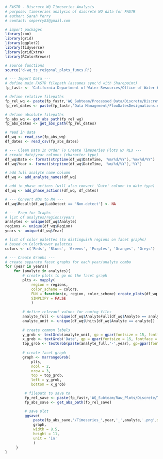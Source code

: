 ```r
# FASTR - Discrete WQ Timeseries Analysis
# purpose: timeseries analysis of discrete WQ data for FASTR
# author: Sarah Perry
# contact: seperry83@gmail.com
```

```r
# import packages
library(zoo)
library(grid)
library(ggplot2)
library(tidyverse)
library(gridExtra)
library(RColorBrewer)

# source functions
source('d-wq_ts_reigonal_plots_funcs.R')
```

```r
# --- Import Data ---
# define main FASTR filepath (assumes sync'd with Sharepoint)
fp_fastr <- 'California Department of Water Resources/Office of Water Quality and Estuarine Ecology - North Delta Flow Action/'

# define relative filepaths 
fp_rel_wq <- paste(fp_fastr,'WQ_Subteam/Processed_Data/Discrete/Discrete_Output_Lab.csv', sep = '')
fp_rel_dates <- paste(fp_fastr,'Data Management/FlowDatesDesignations.csv', sep = '')

# define absolute filepaths
fp_abs_wq <- get_abs_path(fp_rel_wq)
fp_abs_dates <- get_abs_path(fp_rel_dates)

# read in data
df_wq <- read_csv(fp_abs_wq)
df_dates <- read_csv(fp_abs_dates)

# --- Clean Data In Order To Create Timeseries Plots w/ RLs ---
# create date/year columns (character type)
df_wq$Date <- format(strptime(df_wq$DateTime, '%m/%d/%Y'),'%m/%d/%Y')
df_wq$Year <- format(strptime(df_wq$DateTime, '%m/%d/%Y'),'%Y')

# add full analyte name column
df_wq <- add_analyte_names(df_wq)

# add in phase actions (will also convert 'Date' column to date type)
df_wq <- add_phase_actions(df_wq, df_dates)

# --- Convert NDs to NA --- 
df_wq$Result[df_wq$LabDetect == 'Non-detect'] <- NA
```

```r
# --- Prep for Graphs ---
# list of analytes/regions/years
analytes <- unique(df_wq$Analyte)
regions <- unique(df_wq$Region)
years <- unique(df_wq$Year)

# list of color palettes (to distinguish regions on facet graphs)
# based on ColorBrewer palettes
colors <- c('Reds', 'Blues', 'Greens', 'Purples', 'Oranges', 'Greys')

# --- Create Graphs ---
# create separate facet graphs for each year/analyte combo
for (year in years){
    for (analyte in analytes){
        # create plots to go on the facet graph
        plts <- mapply(
            region = regions,
            color_scheme = colors,
            FUN = function(x, region, color_scheme) create_plots(df_wq, region, color_scheme),
            SIMPLIFY = FALSE
            )
        
        # define relevant values for naming files
        analyte_full <- unique(df_wq$AnalyteFull[df_wq$Analyte == analyte])
        analyte_unit <- unique(df_wq$Units[df_wq$Analyte == analyte])
        
        # create common labels
        y_grob <- textGrob(analyte_unit, gp = gpar(fontsize = 15, fontface = 'bold'), rot = 90)
        x_grob <- textGrob('Date', gp = gpar(fontsize = 15, fontface = 'bold'))
        top_grob <- textGrob(paste(analyte_full,'-',year), gp=gpar(fontsize = 17, fontface = 'bold'))
        
        # create facet graph
        graph <- marrangeGrob(
            plts,
            ncol = 2,
            nrow = 3,
            top = top_grob,
            left = y_grob,
            bottom = x_grob)

         # filepath to save to
         fp_rel_save <- paste(fp_fastr,'WQ_Subteam/Raw_Plots/Discrete/Timeseries_Regional/',year, sep = '')
         fp_abs_save <- get_abs_path(fp_rel_save)

         # save plot
         ggsave(
             paste(fp_abs_save,'/Timeseries_',year,'_',analyte,'.png',sep = ''),
             graph,
             width = 8.5,
             height = 11,
             unit = 'in'
             )
     }
}
```


